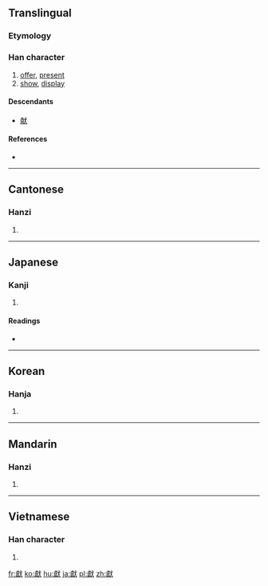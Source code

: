{{also|献}}
==Translingual==
===Etymology===
{{Han compound|鬳|犬|ls=psc|c1=p|c2=s}}

===Han character===
{{Han char|rn=94|rad=犬|as=16|sn=19|four=2323<sub>4</sub>|canj=卜月戈大 (YBIK)|ids=⿰[[鬳]][[犬]]}}

# [[offer]], [[present]]
# [[show]], [[display]]

====Descendants====
* [[献]]

====References====
* {{Han ref|kx=0721.090|dkj=20783|dj=1133.060|hdz=21376.090|uh=737B|ud=29563|bh=C46D|bd=50285}}

----

==Cantonese==

===Hanzi===
{{yue-hanzi|jyut=[[hin3]]|y=hin3|sim=献}}

# {{defn|lang=yue|sort=犬16}}

----

==Japanese==

===Kanji===
{{ja-kanji|grade=|rs=犬16}}

# {{defn|lang=ja|sort=犬16}}

====Readings====
* {{ja-readings|on=[[けん]] (ken), [[こん]] (kon)|kun=[[たてまつる]] (tatematsuru)}}

----

==Korean==

===Hanja===
{{ko-hanja|hangeul=[[헌]], [[사]]|eumhun=|rv=heon, sa|mr=hŏn, sa|y=hen, sa}}

# {{defn|lang=ko|sort=犬16}}

----

==Mandarin==

===Hanzi===
{{cmn-hanzi|sim=献|pin=[[suō]] ([[suo1]]), [[xī]] ([[xi1]]), [[xiàn]] ([[xian4]])|wg=so<sup>1</sup>, hsi<sup>1</sup>, hsien<sup>4</sup>}}

# {{defn|lang=cmn|sort=犬16}}

----

==Vietnamese==

===Han character===
{{vi-hantu|[[hiến]]|rs=犬16}}

# {{defn|lang=vi|sort=犬16}}

[[fr:獻]]
[[ko:獻]]
[[hu:獻]]
[[ja:獻]]
[[pl:獻]]
[[zh:獻]]